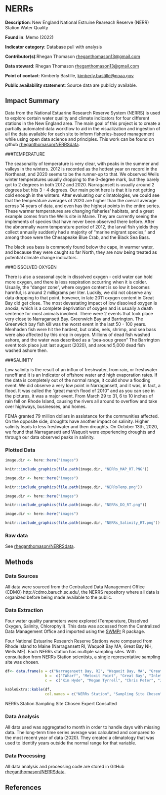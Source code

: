 # NERRs

**Description**: New England National Estruine Reareach Reserve (NERR) Station Water Quality 

**Found in**: Memo (2022)

**Indicator category**: Database pull with analysis

**Contributor(s)**:Rhegan Thomason <rheganthomason13@gmail.com>
  
**Data steward**: Rhegan Thomason <rheganthomason13@gmail.com>
  
**Point of contact**: Kimberly Bastille, <kimberly.bastille@noaa.gov> 
  
**Public availability statement**: Source data are publicly available.

## Impact Summary

Data from the National Estuarine Research Reserve System (NERRS) is used to explore certain water quality and climate indicators for four different stations in the New England area. The main goal of this project is to create a partially automated data workflow to aid in the visualization and ingestion of all the data available for each site to inform fisheries-based management while using open data science and principles.  This work can be found on github [rheganthomason/NERRSdata](https://github.com/rheganthomason/NERRSdata). 

###TEMPERATURE

The seasonality of temperature is very clear, with peaks in the summer and valleys in the winters. 2012 is recorded as the hottest year on record in the Northeast, and 2020 seems to be the runner-up to that. We observed Wells winter temperatures usually dropping to the 0-degree mark, but they barely got to 2 degrees in both 2012 and 2020. Narragansett is usually around 2 degrees but hits 3 - 4 degrees. Our main point here is that it is not getting cold enough in the winters. After evaluating our climatologies, we could see that the temperature averages of 2020 are higher than the overall average across 14 years of data, and even has the highest points in the entire series. These warmer temperatures are changing fisheries’ habitats, and a great example comes from the Wells site in Maine. They are currently seeing the implements of species that have never been observed there before. After the abnormally warm temperature period of 2012, the larval fish yields they collect annually suddenly had a majority of “marine migrant species,” and among those were the Chesapeake Blue Crab, and the Black Sea Bass. 

The black sea bass is commonly found below the cape, in warmer water, and because they were caught so far North, they are now being treated as potential climate change indicators.

###DISSOLVED OXYGEN

There is also a seasonal cycle in dissolved oxygen - cold water can hold more oxygen, and there is less respiration occurring when it is colder. Usually, the “danger zone”, where oxygen content is so low it becomes harmful, is around 2 milligrams per liter. Luckily, we did not observe any data dropping to that point, however, in late 2011 oxygen content in Great Bay did get close. The most devastating impact of low dissolved oxygen is anoxia, which is a complete deprivation of oxygen and is usually a death sentence for most animals involved. There were 2 events that took place very close to Narragansett Bay.  Greenwich Bay and Barrington. The Greenwich bay fish kill was the worst event in the last 50 - 100 years. Menhaden fish were hit the hardest, but crabs, eels, shrimp, and sea bass were also affected by this drop in oxygen. Millions of dead fish washed ashore, and the water was described as a “pea-soup green” The Barrington event took place just last august (2020), and around 5,000 dead fish washed ashore then.  


###SALINITY

Low salinity is the result of an influx of freshwater, from rain, or freshwater runoff and it is an Indicator of offshore water and high evaporation rates. If the data is completely out of the normal range, it could show a flooding event. We did observe a very low point in Narragansett, and it was, in fact, a flood. It was called the “great march flood of 2010” and as you can see in the pictures, it was a major event. From March 29 to 31, 6 to 10 inches of rain fell on Rhode Island, causing the rivers all around to overflow and take over highways, businesses, and homes. 

FEMA granted 79 million dollars in assistance for the communities affected. 
On the opposite side, droughts have another impact on salinity. Higher salinity leads to less freshwater and then droughts.  On October 13th, 2020, we found that Narragansett and Waquoit were experiencing droughts and through our data observed peaks in salinity.  

### Plotted Data


```r

image.dir <- here::here("images")

knitr::include_graphics(file.path(image.dir, "NERRs_MAP_RT.PNG"))
```


```r

image.dir <- here::here("images")

knitr::include_graphics(file.path(image.dir, "NERRsTemp.png"))
```

```r

image.dir <- here::here("images")

knitr::include_graphics(file.path(image.dir, "NERRs_DO_RT.png"))
```

```r

image.dir <- here::here("images")

knitr::include_graphics(file.path(image.dir, "NERRs_Salinity_RT.png"))
```


### Raw data 
See [rheganthomason/NERRSdata](https://github.com/rheganthomason/NERRSdata).

## Methods

### Data Sources
All data were sourced from the Centralized Data Management Office (CDMO) http://cdmo.baruch.sc.edu/, the NERRS repository where all data is organized before being made available to the public. 

### Data Extraction
Four water quality parameters were explored (Temperature, Dissolved Oxygen, Salinity, Chlorophyll). This data was accessed from the Centralized Data Management Office and imported using the [SWMPr](https://github.com/fawda123/SWMPr) R package. 

Four National Estuarine Research Reserve Stations were compared from Rhode Island to Maine (Narragansett RI, Waquoit Bay MA, Great Bay NH, Wells ME). Each NERRs station has multiple sampling sites. With consultation from NERRs Station scientists, a single representative sampling site was chosen.  

```r
df<- data.frame(a = c("Narragansett Bay, RI", "Waquoit Bay, MA", "Great Bay, NH", "Wells Bay, ME"), 
                  b =  c("TWharf", "Metoxit Point", "Great Bay", "Inlet"),
                  c =  c("Kim Hyde", "Megan Tyrrell", "Chris Peter", "Jeremy Miller"))

kableExtra::kable(df, 
                  col.names = c("NERRs Station", "Sampling Site Chosen", "Expert Consulted"))
```
NERRs Station
Sampling Site Chosen
Expert Consulted





### Data Analysis
All data used was aggregated to month in order to handle days with missing data. 
The long-term time series average was calculated and compared to the most recent year of data (2020). They created a climatology that was used to identify years outside the normal range for that variable. 
 
### Data Processing
All data analysis and processing code are stored in GitHub [rheganthomason/NERRSdata](https://github.com/rheganthomason/NERRSdata). 

## References
